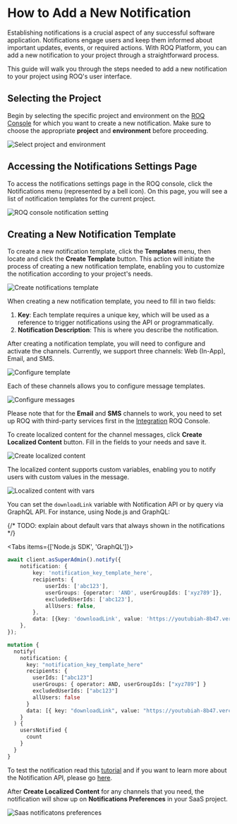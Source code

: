
# How to Add a New Notification

Establishing notifications is a crucial aspect of any successful software application. Notifications engage users and
keep them informed about important updates, events, or required actions. With ROQ Platform, you can add a new
notification to your project through a straightforward process.

This guide will walk you through the steps needed to add a new notification to your project using ROQ's user interface.

## Selecting the Project

Begin by selecting the specific project and environment on the [ROQ Console](https://console.roq.tech/) for which you
want to create a new notification. Make sure to choose the appropriate **project** and **environment** before
proceeding.

![Select project and environment](/select-project-and-env.png)

## Accessing the Notifications Settings Page

To access the notifications settings page in the ROQ console, click the Notifications menu (represented by a bell icon).
On this page, you will see a list of notification templates for the current project.

![ROQ console notification setting](/project-notification-setting.png)

## Creating a New Notification Template

To create a new notification template, click the **Templates** menu, then locate and click the **Create Template**
button. This action will initiate the process of creating a new notification template, enabling you to customize the
notification according to your project's needs.

![Create notifications template](/create-notifications-template.png)

When creating a new notification template, you need to fill in two fields:

1. **Key**: Each template requires a unique key, which will be used as a reference to trigger notifications using the
   API or programmatically.
2. **Notification Description**: This is where you describe the notification.

After creating a notification template, you will need to configure and activate the channels. Currently, we support
three channels: Web (In-App), Email, and SMS.

![Configure template](/configure-template.png)

Each of these channels allows you to configure message templates.

![Configure messages](/configure-messages-on-channel.png)

Please note that for the **Email** and **SMS** channels to work, you need to set up ROQ with third-party services first
in the [Integration](/mails/integration) ROQ Console.

To create localized content for the channel messages, click **Create Localized Content** button. Fill in the fields to
your needs and save it.

![Create localized content](/cretae-localized-content.png)

The localized content supports custom variables, enabling you to notify users with custom values in the message.

![Localized content with vars](/localized-content-with-vars.png)

You can set the `downloadLink` variable with Notification API or by query via GraphQL API. For instance, using Node.js
and GraphQL:

{/* TODO: explain about default vars that always shown in the notifications */}

<Tabs items={['Node.js SDK', 'GraphQL']}>
<Tab>

```ts
await client.asSuperAdmin().notify({
    notification: {
        key: 'notification_key_template_here',
        recipients: {
            userIds: ['abc123'],
            userGroups: {operator: 'AND', userGroupIds: ['xyz789']},
            excludedUserIds: ['abc123'],
            allUsers: false,
        },
        data: [{key: 'downloadLink', value: 'https://youtubiah-8b47.vercel.app/file/youfile.zip'}],
    },
});
```

</Tab><Tab>

```graphql
mutation {
  notify(
    notification: {
      key: "notification_key_template_here"
      recipients: {
        userIds: ["abc123"]
        userGroups: { operator: AND, userGroupIds: ["xyz789"] }
        excludedUserIds: ["abc123"]
        allUsers: false
      }
      data: [{ key: "downloadLink", value: "https://youtubiah-8b47.vercel.app/file/youfile.zip" }]
    }
  ) {
    usersNotified {
      count
    }
  }
}
```

</Tab></Tabs>

To test the notification read this [tutorial](/notifications/tutorials/test-notification) and if you want to learn more
about the Notification API, please go [here](/notifications/api).

After **Create Localized Content** for any channels that you need, the notification will show up on **Notifications
Preferences** in your SaaS project.

![Saas notificatons preferences](/notification-settings.png)
